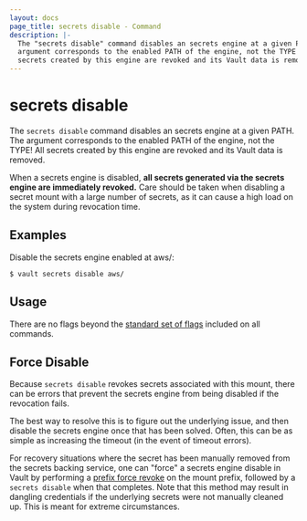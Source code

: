 ```yaml
---
layout: docs
page_title: secrets disable - Command
description: |-
  The "secrets disable" command disables an secrets engine at a given PATH. The
  argument corresponds to the enabled PATH of the engine, not the TYPE! All
  secrets created by this engine are revoked and its Vault data is removed.
---
```


# secrets disable

The `secrets disable` command disables an secrets engine at a given PATH. The
argument corresponds to the enabled PATH of the engine, not the TYPE! All
secrets created by this engine are revoked and its Vault data is removed.

When a secrets engine is disabled, **all secrets generated via the secrets
engine are immediately revoked.** Care should be taken when disabling a
secret mount with a large number of secrets, as it can cause a high load on
the system during revocation time.

## Examples

Disable the secrets engine enabled at aws/:

```shell-session
$ vault secrets disable aws/
```

## Usage

There are no flags beyond the [standard set of flags](/docs/commands)
included on all commands.

## Force Disable

Because `secrets disable` revokes secrets associated with this mount, there can
be errors that prevent the secrets engine from being disabled if the revocation
fails.

The best way to resolve this is to figure out the underlying issue, and then
disable the secrets engine once that has been solved. Often, this can be as
simple as increasing the timeout (in the event of timeout errors).

For recovery situations where the secret has been manually removed from the
secrets backing service, one can "force" a secrets engine disable in Vault by
performing a [prefix force revoke](/docs/commands/lease/revoke) on the mount
prefix, followed by a `secrets disable` when that completes. Note that this
method may result in dangling credentials if the underlying secrets were not
manually cleaned up. This is meant for extreme circumstances.
